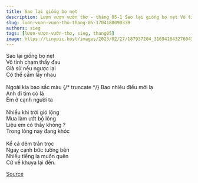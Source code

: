 ```yaml
---
title: Sao lại giống bọ nẹt
description: Lượn vượn vườn thơ - tháng 05-1 Sao lại giống bọ nẹt Vô tình chạm thấy đau
slug: luon-vuon-vuon-tho-thang-05-1704188090339
authors: sieg
tags: [lượn-vượn-vườn-thơ, sieg, thang05]
image: https://tinypic.host/images/2023/02/27/187937204_316941643276043_1432381655442440337_n.th.jpg
---
```


Sao lại giống bọ nẹt\
Vô tình chạm thấy đau\
Giả sử nếu ngược lại\
Có thể cầm lấy nhau\
\
Ngoài kia bao sắc màu
{/* truncate */}
Bao nhiêu điều mới lạ\
Anh đi tìm cỏ lá\
Em ở cạnh người ta\
\
Nhiều khi trời gió lộng\
Mưa làm ướt bộ lông\
Liệu em có thấy không ?\
Trong lòng này đang khóc\
\
Kể cả đêm trằn trọc\
Ngay cạnh bức tường bên\
Nhiều tiếng lạ muốn quên\
Cứ về khuya lại đến.

[Source](https://www.facebook.com/ape.poem/posts/pfbid05W7jBiGZpofYLh1CkMrpT81cSRiwtgjYHoQM9kW3VJPpBPM2TnGgSSPsTCEjmX9Wl)
